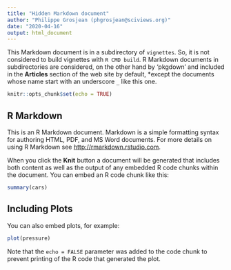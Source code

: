 ```yaml
---
title: "Hidden Markdown document"
author: "Philippe Grosjean (phgrosjean@sciviews.org)"
date: "2020-04-16"
output: html_document
---
```


This Markdown document is in a subdirectory of `vignettes`. So, it is not considered to build vignettes with `R CMD build`. R Markdown documents in subdirectories are considered, on the other hand by 'pkgdown' and included in the **Articles** section of the web site by default, *except the documents whose name start with an underscore `_` like this one.

```r
knitr::opts_chunk$set(echo = TRUE)
```

## R Markdown

This is an R Markdown document. Markdown is a simple formatting syntax for authoring HTML, PDF, and MS Word documents. For more details on using R Markdown see <http://rmarkdown.rstudio.com>.

When you click the **Knit** button a document will be generated that includes both content as well as the output of any embedded R code chunks within the document. You can embed an R code chunk like this:

```r
summary(cars)
```

## Including Plots

You can also embed plots, for example:

```r
plot(pressure)
```

Note that the `echo = FALSE` parameter was added to the code chunk to prevent printing of the R code that generated the plot.
